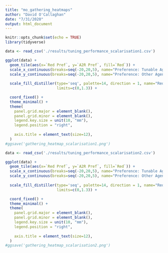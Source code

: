 ```yaml
---
title: "mo_gathering_heatmaps"
author: "David O'Callaghan"
date: "7/31/2020"
output: html_document
---
```


```r
knitr::opts_chunk$set(echo = TRUE)
library(tidyverse)
```

```r
data <- read_csv('./results/tuning_performance_scalarisation1.csv')

ggplot(data) + 
  geom_tile(aes(x=`Red Pref`, y=`A2R Pref`, fill=`Red`)) +
  scale_x_continuous(breaks=seq(-20,20,5), name="Preference: Tunable Agent Red", expand = c(0,0)) +
  scale_y_continuous(breaks=seq(-20,20,5), name="Preference: Other Agent Red ", expand = c(0,0)) +
  
  scale_fill_distiller(type='seq', palette=14, direction = 1, name="Red Items Collected",
                       limits=c(0,1.3)) +

  coord_fixed() +
  theme_minimal() +
  theme(
    panel.grid.major = element_blank(),
    panel.grid.minor = element_blank(),
    legend.key.size = unit(10, "mm"),
    legend.position = "right",
    
    axis.title = element_text(size=12),
  )
#ggsave('gathering_heatmap_scalarisation1.png')
```

```r
data <- read_csv('./results/tuning_performance_scalarisation2.csv')

ggplot(data) + 
  geom_tile(aes(x=`Red Pref`, y=`A2R Pref`, fill=`Red`)) +
  scale_x_continuous(breaks=seq(-20,20,5), name="Preference: Tunable Agent Red", expand = c(0,0)) +
  scale_y_continuous(breaks=seq(-20,20,5), name="Preference: Other Agent Red ", expand = c(0,0)) +
  
  scale_fill_distiller(type='seq', palette=14, direction = 1, name="Red Items Collected",
                       limits=c(0,1.3)) +

  coord_fixed() +
  theme_minimal() +
  theme(
    panel.grid.major = element_blank(),
    panel.grid.minor = element_blank(),
    legend.key.size = unit(10, "mm"),
    legend.position = "right",
    
    axis.title = element_text(size=12),
  )
#ggsave('gathering_heatmap_scalarisation2.png')
```

